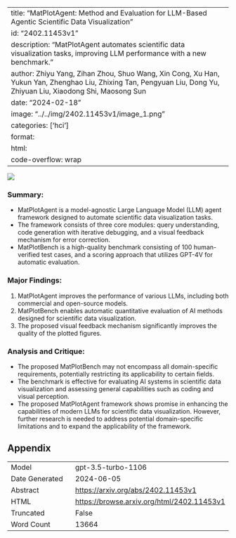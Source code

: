 
---
title: "MatPlotAgent: Method and Evaluation for LLM-Based Agentic Scientific Data Visualization"
id: "2402.11453v1"
description: "MatPlotAgent automates scientific data visualization tasks, improving LLM performance with a new benchmark."
author: Zhiyu Yang, Zihan Zhou, Shuo Wang, Xin Cong, Xu Han, Yukun Yan, Zhenghao Liu, Zhixing Tan, Pengyuan Liu, Dong Yu, Zhiyuan Liu, Xiaodong Shi, Maosong Sun
date: "2024-02-18"
image: "../../img/2402.11453v1/image_1.png"
categories: ['hci']
format:
  html:
    code-overflow: wrap
---

![](../../img/2402.11453v1/image_1.png)

### Summary:
- MatPlotAgent is a model-agnostic Large Language Model (LLM) agent framework designed to automate scientific data visualization tasks.
- The framework consists of three core modules: query understanding, code generation with iterative debugging, and a visual feedback mechanism for error correction.
- MatPlotBench is a high-quality benchmark consisting of 100 human-verified test cases, and a scoring approach that utilizes GPT-4V for automatic evaluation.

### Major Findings:
1. MatPlotAgent improves the performance of various LLMs, including both commercial and open-source models.
2. MatPlotBench enables automatic quantitative evaluation of AI methods designed for scientific data visualization.
3. The proposed visual feedback mechanism significantly improves the quality of the plotted figures.

### Analysis and Critique:
- The proposed MatPlotBench may not encompass all domain-specific requirements, potentially restricting its applicability to certain fields.
- The benchmark is effective for evaluating AI systems in scientific data visualization and assessing general capabilities such as coding and visual perception.
- The proposed MatPlotAgent framework shows promise in enhancing the capabilities of modern LLMs for scientific data visualization. However, further research is needed to address potential domain-specific limitations and to expand the applicability of the framework.

## Appendix

|          |          |
|----------|----------|
| Model     | gpt-3.5-turbo-1106       |
| Date Generated     | 2024-06-05       |
| Abstract | [https://arxiv.org/abs/2402.11453v1](https://arxiv.org/abs/2402.11453v1)        |
| HTML     | [https://browse.arxiv.org/html/2402.11453v1](https://browse.arxiv.org/html/2402.11453v1)       |
| Truncated       | False       |
| Word Count       | 13664       |